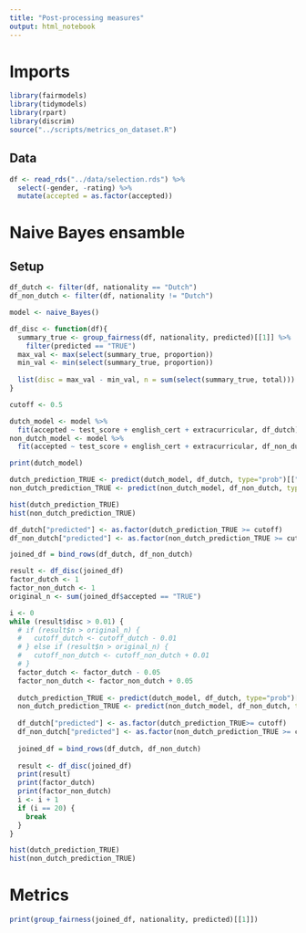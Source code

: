 ```yaml
---
title: "Post-processing measures"
output: html_notebook
---
```

# Imports
```r
library(fairmodels)
library(tidymodels)
library(rpart)
library(discrim)
source("../scripts/metrics_on_dataset.R")
```
## Data
```r
df <- read_rds("../data/selection.rds") %>%
  select(-gender, -rating) %>%
  mutate(accepted = as.factor(accepted))
```

# Naive Bayes ensamble
## Setup
```r
df_dutch <- filter(df, nationality == "Dutch")
df_non_dutch <- filter(df, nationality != "Dutch")

model <- naive_Bayes()

df_disc <- function(df){
  summary_true <- group_fairness(df, nationality, predicted)[[1]] %>%
    filter(predicted == "TRUE")
  max_val <- max(select(summary_true, proportion))
  min_val <- min(select(summary_true, proportion))
  
  list(disc = max_val - min_val, n = sum(select(summary_true, total)))
}
```

```r
cutoff <- 0.5

dutch_model <- model %>%
  fit(accepted ~ test_score + english_cert + extracurricular, df_dutch)
non_dutch_model <- model %>%
  fit(accepted ~ test_score + english_cert + extracurricular, df_non_dutch)

print(dutch_model)

dutch_prediction_TRUE <- predict(dutch_model, df_dutch, type="prob")[[".pred_TRUE"]]
non_dutch_prediction_TRUE <- predict(non_dutch_model, df_non_dutch, type="prob")[[".pred_TRUE"]]

hist(dutch_prediction_TRUE)
hist(non_dutch_prediction_TRUE)

df_dutch["predicted"] <- as.factor(dutch_prediction_TRUE >= cutoff)
df_non_dutch["predicted"] <- as.factor(non_dutch_prediction_TRUE >= cutoff)

joined_df = bind_rows(df_dutch, df_non_dutch)

result <- df_disc(joined_df)
factor_dutch <- 1
factor_non_dutch <- 1
original_n <- sum(joined_df$accepted == "TRUE")

i <- 0
while (result$disc > 0.01) {
  # if (result$n > original_n) {
  #   cutoff_dutch <- cutoff_dutch - 0.01
  # } else if (result$n > original_n) {
  #   cutoff_non_dutch <- cutoff_non_dutch + 0.01
  # }
  factor_dutch <- factor_dutch - 0.05
  factor_non_dutch <- factor_non_dutch + 0.05
  
  dutch_prediction_TRUE <- predict(dutch_model, df_dutch, type="prob")[[".pred_TRUE"]]*factor_dutch 
  non_dutch_prediction_TRUE <- predict(non_dutch_model, df_non_dutch, type="prob")[[".pred_TRUE"]]*factor_non_dutch
  
  df_dutch["predicted"] <- as.factor(dutch_prediction_TRUE>= cutoff)
  df_non_dutch["predicted"] <- as.factor(non_dutch_prediction_TRUE >= cutoff)
  
  joined_df = bind_rows(df_dutch, df_non_dutch)
  
  result <- df_disc(joined_df)
  print(result)
  print(factor_dutch)
  print(factor_non_dutch)
  i <- i + 1
  if (i == 20) {
    break
  }
}

hist(dutch_prediction_TRUE)
hist(non_dutch_prediction_TRUE)
```

# Metrics
```r
print(group_fairness(joined_df, nationality, predicted)[[1]])
```

